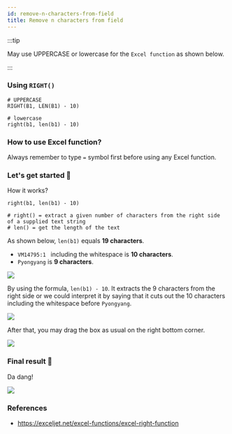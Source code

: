 ```yaml
---
id: remove-n-characters-from-field
title: Remove n characters from field  
---
```



<AuthorCard name="Yee Han Chung" image="/img/squad-profile-images/yee-han-chung.jpeg" role="Microsoft MWS Ambassador" linkedinUrl="https://www.linkedin.com/in/cyeehan/" />

:::tip

May use UPPERCASE or lowercase for the `Excel function` as shown below.

:::

### Using `RIGHT()`

```shell
# UPPERCASE
RIGHT(B1, LEN(B1) - 10) 

# lowercase
right(b1, len(b1) - 10)
```

### How to use Excel function?

Always remember to type `=` symbol first before using any Excel function.

### Let's get started 🚀

How it works?

```shell
right(b1, len(b1) - 10)

# right() = extract a given number of characters from the right side of a supplied text string
# len() = get the length of the text
```

As shown below, `len(b1)` equals **19 characters**.

- `VM14795:1 ` including the whitespace is **10 characters**.
- `Pyongyang` is **9 characters**.

![](step-1.png)

By using the formula, `len(b1) - 10`. It extracts the 9 characters from the right side or we could interpret it by saying that it cuts out the 10 characters including the whitespace before `Pyongyang`.

![](step-1.2.png)

After that, you may drag the box as usual on the right bottom corner.

![](step-2.png)

### Final result 🎊

Da dang!

![](step-3.png)

### References

- https://exceljet.net/excel-functions/excel-right-function